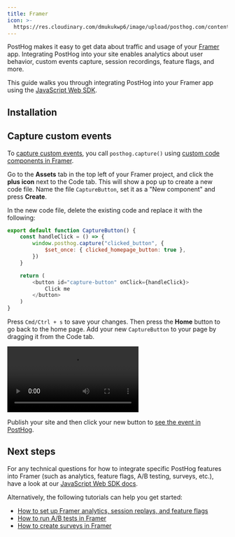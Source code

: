 ```yaml
---
title: Framer
icon: >-
  https://res.cloudinary.com/dmukukwp6/image/upload/posthog.com/contents/docs/integrate/frameworks/framer.svg
---
```


PostHog makes it easy to get data about traffic and usage of your [Framer](https://www.framer.com/) app. Integrating PostHog into your site enables analytics about user behavior, custom events capture, session recordings, feature flags, and more.

This guide walks you through integrating PostHog into your Framer app using the [JavaScript Web SDK](/docs/libraries/js).

## Installation


<FramerInstall />

## Capture custom events

To [capture custom events](/docs/product-analytics/capture-events), you call `posthog.capture()` using [custom code components in Framer](https://www.framer.com/developers/components/introduction).

Go to the **Assets** tab in the top left of your Framer project, and click the **plus icon** next to the Code tab. This will show a pop up to create a new code file. Name the file `CaptureButton`, set it as a "New component" and press **Create**.

In the new code file, delete the existing code and replace it with the following:

```js
export default function CaptureButton() {
    const handleClick = () => {
        window.posthog.capture("clicked_button", {
            $set_once: { clicked_homepage_button: true },
        })
    }

    return (
        <button id="capture-button" onClick={handleClick}>
            Click me
        </button>
    )
}
```

Press `Cmd/Ctrl + s` to save your changes. Then press the **Home** button to go back to the home page. Add your new `CaptureButton` to your page by dragging it from the Code tab.

![Create a code snippet in Framer](https://res.cloudinary.com/dmukukwp6/video/upload/framer_create_code_component_85251f4561.mp4)

Publish your site and then click your new button to [see the event in PostHog](https://us.posthog.com/activity/explore).

## Next steps

For any technical questions for how to integrate specific PostHog features into Framer (such as analytics, feature flags, A/B testing, surveys, etc.), have a look at our [JavaScript Web SDK docs](/docs/libraries/js/features).

Alternatively, the following tutorials can help you get started:

- [How to set up Framer analytics, session replays, and feature flags](/tutorials/framer-analytics)
- [How to run A/B tests in Framer](/tutorials/framer-ab-tests)
- [How to create surveys in Framer](/tutorials/framer-surveys)
